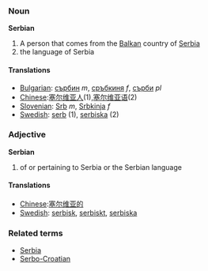 ===Noun===
'''Serbian'''

# A person that comes from the [[Balkan]] country of [[Serbia]]
# the language of Serbia

====Translations====
*[[Bulgarian]]: [[сърбин]] ''m'', [[сръбкиня]] ''f'', [[сърби]] ''pl''
*[[Chinese]]:[[塞尔维亚人]](1),[[塞尔维亚语]](2)
*[[Slovenian]]: [[Srb]] ''m'', [[Srbkinja]] ''f''
*[[Swedish]]: [[serb]] (1), [[serbiska]] (2)

===Adjective===
'''Serbian'''

# of or pertaining to Serbia or the Serbian language

====Translations====
*[[Chinese]]:[[塞尔维亚的]]
*[[Swedish]]: [[serbisk]], [[serbiskt]], [[serbiska]]

===Related terms===
*[[Serbia]]
*[[Serbo-Croatian]]